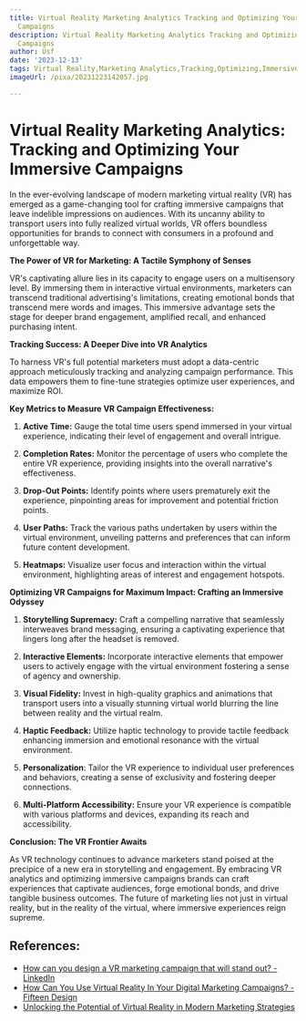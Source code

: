 ```yaml
---
title: Virtual Reality Marketing Analytics Tracking and Optimizing Your Immersive
  Campaigns
description: Virtual Reality Marketing Analytics Tracking and Optimizing Your Immersive
  Campaigns
author: Usf
date: '2023-12-13'
tags: Virtual Reality,Marketing Analytics,Tracking,Optimizing,Immersive Campaigns
imageUrl: /pixa/20231223142057.jpg

---
```

# Virtual Reality Marketing Analytics: Tracking and Optimizing Your Immersive Campaigns

In the  ever-evolving landscape of modern marketing virtual reality (VR) has emerged as a game-changing tool for crafting immersive campaigns that leave indelible impressions  on audiences. With  its uncanny ability to  transport  users into  fully realized virtual worlds,  VR offers boundless opportunities for brands to connect with consumers in a profound  and unforgettable way.

**The Power of VR  for Marketing: A Tactile Symphony of Senses**

VR's captivating allure lies in its capacity  to engage users on a multisensory level. By immersing them in interactive virtual environments, marketers can transcend traditional advertising's limitations, creating emotional bonds that transcend  mere words and images. This immersive advantage sets the stage for  deeper brand engagement, amplified  recall, and enhanced purchasing intent.

**Tracking Success: A Deeper Dive into VR Analytics**

To  harness VR's full  potential  marketers must adopt a data-centric approach meticulously  tracking and analyzing campaign performance.  This data empowers them to  fine-tune strategies optimize user experiences, and maximize ROI.

**Key Metrics to Measure VR Campaign Effectiveness:**

1. **Active Time:** Gauge the total time users spend immersed  in your virtual experience, indicating their level of engagement  and overall intrigue.

2. **Completion Rates:** Monitor the  percentage of users who complete the entire  VR  experience, providing insights into the  overall  narrative's effectiveness.

3. **Drop-Out Points:** Identify points where users prematurely exit the experience, pinpointing areas for improvement and potential friction points.

4. **User Paths:** Track the  various paths undertaken by users within the virtual environment, unveiling patterns and preferences that can inform future content development.

5. **Heatmaps:**  Visualize user focus and interaction within the virtual environment, highlighting areas of interest and engagement  hotspots.

**Optimizing VR Campaigns for Maximum Impact: Crafting an Immersive Odyssey**

1. **Storytelling Supremacy:**  Craft a compelling  narrative that seamlessly interweaves brand messaging, ensuring a captivating experience that lingers long  after the headset is removed.

2. **Interactive Elements:** Incorporate interactive elements that empower users to actively engage with  the virtual environment  fostering a sense of agency and ownership.

3. **Visual Fidelity:** Invest  in high-quality graphics  and animations  that transport users  into a visually stunning virtual world blurring the line between reality and the virtual realm.

4. **Haptic Feedback:** Utilize  haptic technology to provide tactile feedback enhancing immersion and emotional resonance with the virtual environment.

5. **Personalization**: Tailor  the VR experience to  individual user preferences and behaviors, creating a sense of exclusivity and fostering deeper connections.

6. **Multi-Platform Accessibility:** Ensure your VR experience is compatible with various platforms and devices, expanding  its reach and accessibility.

**Conclusion: The VR Frontier  Awaits**

As VR technology continues to advance marketers stand poised at the precipice of a new era in  storytelling and engagement. By embracing VR analytics  and optimizing immersive campaigns brands can craft experiences that captivate audiences, forge emotional bonds, and drive tangible business outcomes. The future of marketing lies not just in virtual reality, but in the reality of  the virtual, where immersive experiences reign supreme.

## References:
- [How can you design a VR marketing campaign that will stand out? - LinkedIn](https://www.linkedin.com/advice/1/how-can-you-design-vr-marketing-campaign-stand-t2ffe)
- [How Can You Use Virtual Reality In Your Digital Marketing Campaigns? - Fifteen Design](https://www.fifteendesign.co.uk/blog/how-can-you-use-virtual-reality-in-your-digital-marketing-campaigns/)
- [Unlocking the Potential of Virtual Reality in Modern Marketing Strategies](https://www.mediummultimedia.com/en/marketing-usa/virtual-reality-marketing/)
